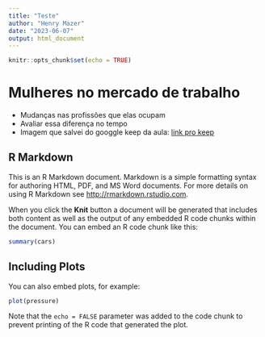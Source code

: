 ```yaml
---
title: "Teste"
author: "Henry Mazer"
date: "2023-06-07"
output: html_document
---
```


```r
knitr::opts_chunk$set(echo = TRUE)
```
# Mulheres no mercado de trabalho

- Mudanças nas profissões que elas ocupam
- Avaliar essa diferença no tempo
- Imagem que salvei do googgle keep da aula: [link pro keep](https://keep.google.com/u/0/#NOTE/11r1RVFeXechn6-WYsxqIV_Q9DTySIa2uRAtpyphZafE9_rGhx45SCr77OTm4kHE)


## R Markdown

This is an R Markdown document. Markdown is a simple formatting syntax for authoring HTML, PDF, and MS Word documents. For more details on using R Markdown see <http://rmarkdown.rstudio.com>.

When you click the **Knit** button a document will be generated that includes both content as well as the output of any embedded R code chunks within the document. You can embed an R code chunk like this:

```r
summary(cars)
```

## Including Plots

You can also embed plots, for example:

```r
plot(pressure)
```

Note that the `echo = FALSE` parameter was added to the code chunk to prevent printing of the R code that generated the plot.
